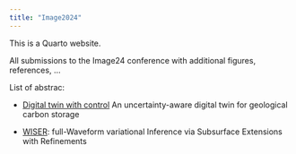 ```yaml
---
title: "Image2024"
---
```


This is a Quarto website.

All submissions to the Image24 conference with additional figures, references, ...

List of abstrac:

- [Digital twin with control](DigitalTwin/abstract.qmd) An uncertainty-aware digital twin for geological carbon storage

- [WISER](yin2024SEG/paper.qmd): full-Waveform variational Inference via Subsurface Extensions with Refinements
